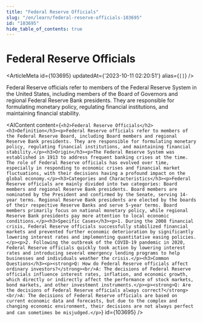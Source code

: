 ```yaml
---
title: "Federal Reserve Officials"
slug: "/en/learn/federal-reserve-officials-103695"
id: "103695"
hide_table_of_contents: true
---
```



# Federal Reserve Officials

<ArticleMeta id={103695} updatedAt={'2023-10-11 02:20:51'} alias={`[]`} />
<div className='border-solid border-b border-t-0 my-4 border-[var(--ifm-color-gray-300)]' />

Federal Reserve officials refer to members of the Federal Reserve System in the United States, including members of the Board of Governors and regional Federal Reserve Bank presidents. They are responsible for formulating monetary policy, regulating financial institutions, and maintaining financial stability.

<AIContent content={`<h2>Federal Reserve Officials</h2><h3>Definition</h3><p>Federal Reserve officials refer to members of the Federal Reserve Board, including Board members and regional Reserve Bank presidents. They are responsible for formulating monetary policy, regulating financial institutions, and maintaining financial stability.</p><h3>Origin</h3><p>The Federal Reserve System was established in 1913 to address frequent banking crises at the time. The role of Federal Reserve officials has evolved over time, especially in responding to economic crises and financial market fluctuations, with their decisions having a profound impact on the global economy.</p><h3>Categories and Characteristics</h3><p>Federal Reserve officials are mainly divided into two categories: Board members and regional Reserve Bank presidents. Board members are nominated by the President and confirmed by the Senate, serving 14-year terms. Regional Reserve Bank presidents are elected by the boards of their respective Reserve Banks and serve 5-year terms. Board members primarily focus on national monetary policy, while regional Reserve Bank presidents pay more attention to local economic conditions.</p><h3>Specific Cases</h3><p>1. During the 2008 financial crisis, Federal Reserve officials successfully stabilized financial markets and prevented further economic deterioration by significantly lowering interest rates and implementing quantitative easing policies.</p><p>2. Following the outbreak of the COVID-19 pandemic in 2020, Federal Reserve officials quickly took action by lowering interest rates and introducing several emergency lending programs to help businesses and individuals weather the crisis.</p><h3>Common Questions</h3><p><strong>Q: How do Federal Reserve officials affect ordinary investors?</strong><br/>A: The decisions of Federal Reserve officials influence interest rates, inflation, and economic growth, which directly or indirectly affect the performance of stock markets, bond markets, and other investment instruments.</p><p><strong>Q: Are the decisions of Federal Reserve officials always correct?</strong><br/>A: The decisions of Federal Reserve officials are based on current economic data and forecasts, but due to the complex and changing economic environment, their decisions are not always perfect and can sometimes be misjudged.</p>`} id={103695} />
